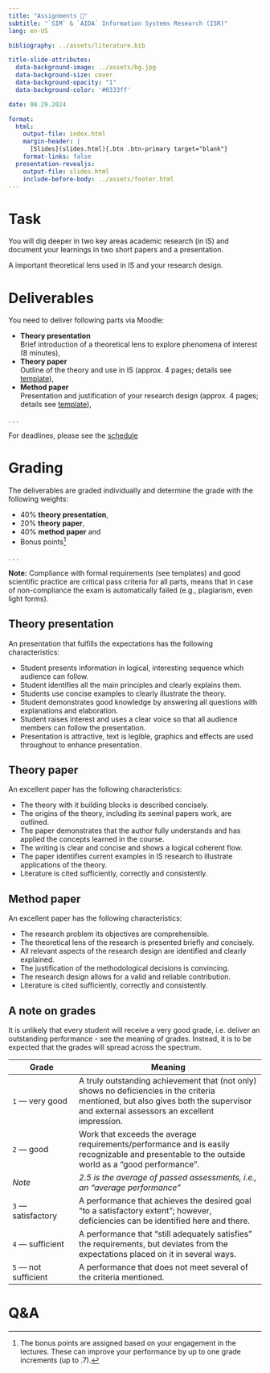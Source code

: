 ```yaml
---
title: "Assignments 📑"  
subtitle: "`SIM` & `AIDA` Information Systems Research (ISR)"
lang: en-US

bibliography: ../assets/literature.bib

title-slide-attributes:
  data-background-image: ../assets/bg.jpg
  data-background-size: cover
  data-background-opacity: "1"
  data-background-color: '#0333ff'

date: 08.29.2024

format: 
  html:
    output-file: index.html
    margin-header: | 
      [Slides](slides.html){.btn .btn-primary target="blank"}
    format-links: false   
  presentation-revealjs:
    output-file: slides.html 
    include-before-body: ../assets/footer.html  
---
```



# Task

You will dig deeper in two key areas academic research (in IS) and document your learnings in two short papers and a presentation.

:::html-hidden
:::large
[A important theoretical lens used in IS]{.fragment .fade-in-then-semi-out}
[and your research design.]{.fragment .fade-in-then-semi-out}
:::
:::

# Deliverables

You need to deliver following parts via Moodle:

:::{.incremental}
- __Theory presentation__\
  Brief introduction of a theoretical lens to explore phenomena of interest (8 minutes),
- __Theory paper__\
  Outline of the theory and use in IS (approx. 4 pages; details see [template](assets/ISR_Theory-Paper_Template.docx)),
- __Method paper__\
  Presentation and justification of your research design (approx. 4 pages; details see [template](assets/ISR_Method-Paper_Template.docx)),
:::

. . .

For deadlines, please see the [schedule](../admin/#schedule)

# Grading

The deliverables are graded individually and determine the grade with the following weights:

:::medium
:::{.incremental}
- 40% __theory presentation__,
- 20% __theory paper__, 
- 40% __method paper__ and
- Bonus points[^bonus]
:::
:::

. . .

__Note:__ Compliance with formal requirements (see templates) and good scientific practice are critical pass criteria for all parts, means that in case of non-compliance the exam is automatically failed (e.g., plagiarism, even light forms).

[^bonus]: The bonus points are assigned based on your engagement in the lectures. These can improve your performance by up to one grade increments (up to .7).

## Theory presentation

An presentation that fulfills the expectations has the following characteristics:

:::incremental
- Student presents information in logical, interesting sequence which audience can follow.
- Student identifies all the main principles and clearly explains them.
- Students use concise examples to clearly illustrate the theory.
- Student demonstrates good knowledge by answering all questions with explanations and elaboration.
- Student raises interest and uses a clear voice so that all audience members can follow the presentation.
- Presentation is attractive, text is legible, graphics and effects are used throughout to enhance presentation.
:::

## Theory paper

An excellent paper has the following characteristics:

:::incremental
- The theory with it building blocks is described concisely.
- The origins of the theory, including its seminal papers work, are outlined.
- The paper demonstrates that the author fully understands and has applied the concepts learned in the course.
- The writing is clear and concise and shows a logical coherent flow.
- The paper identifies current examples in IS research to illustrate applications of the theory.
- Literature is cited sufficiently, correctly and consistently.
:::

## Method paper

An excellent paper has the following characteristics:

:::incremental
- The research problem its objectives are comprehensible.
- The theoretical lens of the research is presented briefly and concisely.
- All relevant aspects of the research design are identified and clearly explained.
- The justification of the methodological decisions is convincing.
- The research design allows for a valid and reliable contribution.
- Literature is cited sufficiently, correctly and consistently.
:::

## A note on grades

:::notes
It is unlikely that every student will receive a very good grade, i.e. deliver an outstanding performance - see the meaning of grades.  Instead, it is to be expected that the grades will spread across the spectrum. 
:::

| Grade                    | Meaning
| ------------------------ | -------------------------------------------------------------------- |
| `1` — very   good            | [A   truly outstanding achievement that (not only) shows no deficiencies in the criteria mentioned, but also gives both the supervisor and external assessors an excellent   impression.]{.fragment} |
| `2` — good                   | [Work   that exceeds the average requirements/performance and is easily recognizable   and presentable to the outside world as a “good performance”.]{.fragment}                                              |
| *Note*                   | *2.5   is the average of passed assessments, i.e., an “average   performance”*                                                                                             |
| `3` — satisfactory           | [A   performance that achieves the desired goal "to a satisfactory   extent";       however, deficiencies can be identified here and there. ]{.fragment}                                                      |
| `4` — sufficient             | [A   performance that “still adequately satisfies” the requirements,       but deviates from the expectations placed on it in several ways.  ]{.fragment}                                                     |
| `5` — not   sufficient      | [A   performance that does not meet several of the criteria mentioned.]{.fragment}     

# Q&A {.html-hidden .unlisted .vertical-center  background-color="#0333ff" background-image="../assets/bg.jpg" .headline-only}